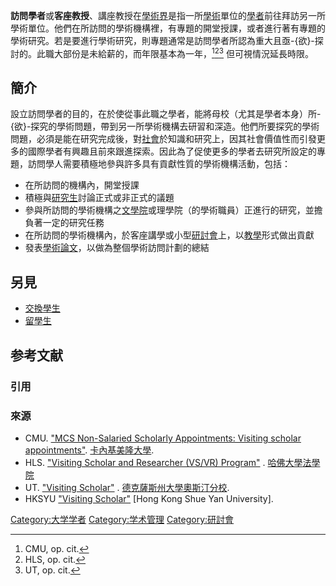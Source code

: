 '''訪問學者'''或'''客座教授'''、講座教授在[[學術界|學術界]]是指一所[[學術|學術]]單位的[[學者|學者]]前往拜訪另一所學術單位。他們在所訪問的學術機構裡，有專題的開堂授課，或者進行著有專題的學術研究。若是要進行學術研究，則專題通常是訪問學者所認為重大且亟-{欲}-探討的。此職大部份是未給薪的，而年限基本為一年，<REF NAME="CMU">CMU, op. cit.</REF><REF NAME="HLS">HLS, op. cit.</REF><REF NAME="UT">UT, op. cit.</REF> 但可視情況延長時限。

==簡介==
設立訪問學者的目的，在於使從事此職之學者，能將母校（尤其是學者本身）所-{欲}-探究的學術問題，帶到另一所學術機構去研習和深造。他們所要探究的學術問題，必須是能在研究完成後，對[[社會|社會]]於知識和研究上，因其社會價值性而引發更多的國際學者有興趣且前來跟進探索。因此為了促使更多的學者去研究所設定的專題，訪問學人需要積極地參與許多具有貢獻性質的學術機構活動，包括：

* 在所訪問的機構內，開堂授課
* 積極與[[研究生|研究生]]討論正式或非正式的議題 
* 參與所訪問的學術機構之[[學院_(大學)|文學院]]或理學院（的學術職員）正進行的研究，並擔負著一定的研究任務 
* 在所訪問的學術機構內，於客座講學或小型[[研討會|研討會]]上，以[[教學|教學]]形式做出貢獻
* 發表[[學術論文|學術論文]]，以做為整個學術訪問計劃的總結

==另見==
*[[交換學生|交換學生]]
*[[留學生|留學生]]

== 参考文献 ==
=== 引用 ===
{{Reflist}}

=== 來源 ===
{{ReflistH}}
<!-- ALPHABETICALLY -->
* CMU. [https://web.archive.org/web/20070824001210/http://www.cmu.edu/mcs/handbook/nonsalary.html "MCS Non-Salaried Scholarly Appointments: Visiting scholar appointments"]. [[卡內基美隆大學|卡內基美隆大學]].
* HLS. [http://www.law.harvard.edu/academics/graduate/admissions/vrvs.php "Visiting Scholar and Researcher (VS/VR) Program"] {{Wayback|url=http://www.law.harvard.edu/academics/graduate/admissions/vrvs.php |date=20080502154449 }}. [[哈佛大學|哈佛大學]][[法學院|法學院]]
* UT. [http://www.utexas.edu/research/about/visiting-scholar-researcher-program "Visiting Scholar"] {{Wayback|url=http://www.utexas.edu/research/about/visiting-scholar-researcher-program |date=20121126052402 }}. [[德克薩斯州大學奧斯汀分校|德克薩斯州大學奧斯汀分校]].
* HKSYU [http://www.hksyu.edu/srerc/en/visiting_scholar.php "Visiting Scholar"] {{Wayback|url=http://www.hksyu.edu/srerc/en/visiting_scholar.php |date=20210226123939 }} [Hong Kong Shue Yan University].
{{ReflistF}}

[[Category:大学学者|Category:大学学者]]
[[Category:学术管理|Category:学术管理]]
[[Category:研討會|Category:研討會]]